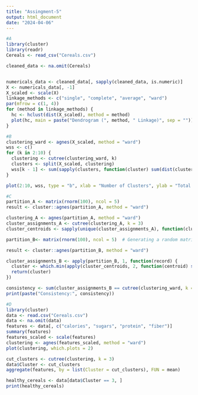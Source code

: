 ```yaml
---
title: "Assingment-5"
output: html_document
date: "2024-04-06"
---
```


```r
#A
library(cluster)
library(readr)
Cereals <- read_csv("Cereals.csv")

cleaned_data <- na.omit(Cereals)


numericals_data <- cleaned_data[, sapply(cleaned_data, is.numeric)]
X <- numericals_data[, -1] 
X_scaled <- scale(X)
linkage_methods <- c("single", "complete", "average", "ward")
par(mfrow = c(1, 4))
for (method in linkage_methods) {
  hc <- hclust(dist(X_scaled), method = method)
  plot(hc, main = paste("Dendrogram (", method, " Linkage)", sep = ""))
}

```

```r
#B
clustering_ward <- agnes(X_scaled, method = "ward")
wss <- c()
for (k in 2:10) {
  clustering <- cutree(clustering_ward, k)
  clusters <- split(X_scaled, clustering)
  wss[k - 1] <- sum(sapply(clusters, function(cluster) sum(dist(cluster)^2)))
}

plot(2:10, wss, type = "b", xlab = "Number of Clusters", ylab = "Total Within-Cluster Sum of Squares", main = "Elbow Method for Hierarchical Clustering")

```

```r
#C
partition_A <- matrix(rnorm(100), ncol = 5) 
result <- cluster::agnes(partition_A, method = "ward")

clustering_A <- agnes(partition_A, method = "ward")
cluster_assignments_A <- cutree(clustering_A, k = 3)
cluster_centroids <- sapply(unique(cluster_assignments_A), function(cluster) colMeans(partition_A[cluster_assignments_A == cluster,]))

partition_B<- matrix(rnorm(100), ncol = 5)  # Generating a random matrix

result <- cluster::agnes(partition_B, method = "ward")

cluster_assignments_B <- apply(partition_B, 1, function(record) {
  cluster <- which.min(apply(cluster_centroids, 2, function(centroid) sum((record - centroid)^2)))
  return(cluster)
})

consistency <- sum(cluster_assignments_B == cutree(clustering_ward, k = 3)) / length(cluster_assignments_B)
print(paste("Consistency:", consistency))

```

```r
#D
library(cluster)
data <- read.csv("Cereals.csv")
data <- na.omit(data)
features <- data[, c("calories", "sugars", "protein", "fiber")]
summary(features)
features_scaled <- scale(features) 
clustering <- agnes(features_scaled, method = "ward")
plot(clustering, which.plots = 2)

cut_clusters <- cutree(clustering, k = 3)  
data$Cluster <- cut_clusters
aggregate(features, by = list(Cluster = cut_clusters), FUN = mean)

healthy_cereals <- data[data$Cluster == 3, ]
print(healthy_cereals)

```
